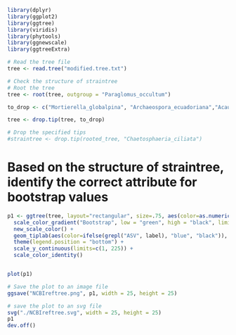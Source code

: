 ```r
library(dplyr)
library(ggplot2)
library(ggtree)
library(viridis)
library(phytools)
library(ggnewscale)
library(ggtreeExtra)
```

```r

# Read the tree file
tree <- read.tree("modified.tree.txt")

# Check the structure of straintree
# Root the tree
tree <- root(tree, outgroup = "Paraglomus_occultum")

to_drop <- c("Mortierella_globalpina", "Archaeospora_ecuadoriana","Acaulospora_entreriana","Acaulospora_laevis","Acaulospora_spinosa","Acaulospora_cavernata","Acaulospora_colombiana", "Paraglomus_occultum")

tree <- drop.tip(tree, to_drop)

```

```r
# Drop the specified tips
#straintree <- drop.tip(rooted_tree, "Chaetosphaeria_ciliata")
```



# Based on the structure of straintree, identify the correct attribute for bootstrap values
```r

p1 <- ggtree(tree, layout="rectangular", size=.75, aes(color=as.numeric(label))) +
  scale_color_gradient("Bootstrap", low = "green", high = "black", limits=c(0,100)) + 
  new_scale_color() +
  geom_tiplab(aes(color=ifelse(grepl("ASV", label), "blue", "black")), size=2.75) + 
  theme(legend.position = "bottom") +
  scale_y_continuous(limits=c(1, 225)) +
  scale_color_identity()


plot(p1)
```

```r

# Save the plot to an image file
ggsave("NCBIreftree.png", p1, width = 25, height = 25)
```


```r
# save the plot to an svg file
svg("./NCBIreftree.svg", width = 25, height = 25)
p1
dev.off()
```
